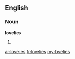 ==English==

===Noun===
'''lovelies'''

# {{plural of|[[lovely]]}}

[[ar:lovelies]]
[[fr:lovelies]]
[[my:lovelies]]